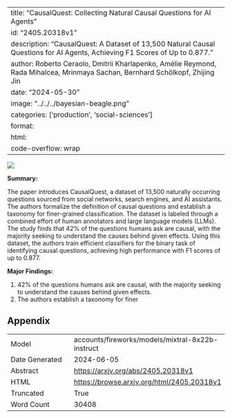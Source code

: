 
---
title: "CausalQuest: Collecting Natural Causal Questions for AI Agents"
id: "2405.20318v1"
description: "CausalQuest: A Dataset of 13,500 Natural Causal Questions for AI Agents, Achieving F1 Scores of Up to 0.877."
author: Roberto Ceraolo, Dmitrii Kharlapenko, Amélie Reymond, Rada Mihalcea, Mrinmaya Sachan, Bernhard Schölkopf, Zhijing Jin
date: "2024-05-30"
image: "../../../bayesian-beagle.png"
categories: ['production', 'social-sciences']
format:
  html:
    code-overflow: wrap
---

![](../../../bayesian-beagle.png)

**Summary:**

The paper introduces CausalQuest, a dataset of 13,500 naturally occurring questions sourced from social networks, search engines, and AI assistants. The authors formalize the definition of causal questions and establish a taxonomy for finer-grained classification. The dataset is labeled through a combined effort of human annotators and large language models (LLMs). The study finds that 42% of the questions humans ask are causal, with the majority seeking to understand the causes behind given effects. Using this dataset, the authors train efficient classifiers for the binary task of identifying causal questions, achieving high performance with F1 scores of up to 0.877.

**Major Findings:**

1. 42% of the questions humans ask are causal, with the majority seeking to understand the causes behind given effects.
2. The authors establish a taxonomy for finer

## Appendix

|          |          |
|----------|----------|
| Model     | accounts/fireworks/models/mixtral-8x22b-instruct       |
| Date Generated     | 2024-06-05       |
| Abstract | [https://arxiv.org/abs/2405.20318v1](https://arxiv.org/abs/2405.20318v1)        |
| HTML     | [https://browse.arxiv.org/html/2405.20318v1](https://browse.arxiv.org/html/2405.20318v1)       |
| Truncated       | True       |
| Word Count       | 30408       |